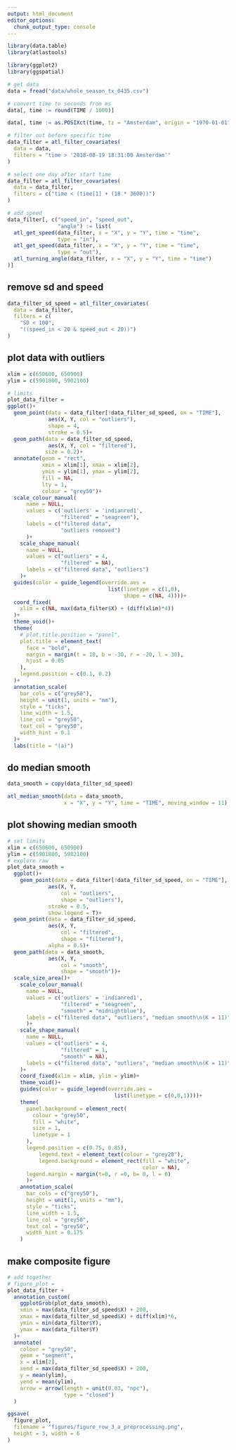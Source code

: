 ```yaml
---
output: html_document
editor_options: 
  chunk_output_type: console
---
```


```r
library(data.table)
library(atlastools)

library(ggplot2)
library(ggspatial)
```

```r
# get data
data = fread("data/whole_season_tx_0435.csv")

# convert time to seconds from ms
data[, time := round(TIME / 1000)]

data[, time := as.POSIXct(time, tz = "Amsterdam", origin = "1970-01-01")]
```

```r
# filter out before specific time
data_filter = atl_filter_covariates(
  data = data,
  filters = "time > '2018-08-19 18:31:00 Amsterdam'"
)

# select one day after start time
data_filter = atl_filter_covariates(
  data = data_filter,
  filters = c("time < (time[1] + (18 * 3600))")
)
```

```r
# add speed
data_filter[, c("speed_in", "speed_out",
                "angle") := list(
  atl_get_speed(data_filter, x = "X", y = "Y", time = "time",
                type = "in"),
  atl_get_speed(data_filter, x = "X", y = "Y", time = "time",
                type = "out"),
  atl_turning_angle(data_filter, x = "X", y = "Y", time = "time")
)]
```

## remove sd and speed

```r
data_filter_sd_speed = atl_filter_covariates(
  data = data_filter,
  filters = c(
    "SD < 100",
    "((speed_in < 20 & speed_out < 20))")
)
```

## plot data with outliers

```r
xlim = c(650600, 650900)
ylim = c(5901800, 5902100)

# limits
plot_data_filter =
ggplot()+
  geom_point(data = data_filter[!data_filter_sd_speed, on = "TIME"],
             aes(X, Y, col = "outliers"),
             shape = 4,
             stroke = 0.5)+
  geom_path(data = data_filter_sd_speed,
             aes(X, Y, col = "filtered"),
            size = 0.2)+
  annotate(geom = "rect",
           xmin = xlim[1], xmax = xlim[2],
           ymin = ylim[1], ymax = ylim[2],
           fill = NA,
           lty = 1,
           colour = "grey50")+
  scale_colour_manual(
      name = NULL, 
      values = c('outliers' = 'indianred1',
                 "filtered" = "seagreen"), 
      labels = c("filtered data", 
                 "outliers removed")
      )+
    scale_shape_manual(
      name = NULL,
      values = c("outliers" = 4,
                 "filtered" = NA),
      labels = c("filtered data", "outliers")
    )+
  guides(color = guide_legend(override.aes = 
                                list(linetype = c(1,0),
                                     shape = c(NA, 4))))+
  coord_fixed(
    xlim = c(NA, max(data_filter$X) + (diff(xlim)*4))
  )+
  theme_void()+
  theme(
    # plot.title.position = "panel",
    plot.title = element_text(
      face = "bold",
      margin = margin(t = 10, b = -30, r = -20, l = 30),
      hjust = 0.05
    ),
    legend.position = c(0.1, 0.2)
  )+
  annotation_scale(
    bar_cols = c("grey50"),
    height = unit(1, units = "mm"),
    style = "ticks",
    line_width = 1.5,
    line_col = "grey50",
    text_col = "grey50",
    width_hint = 0.1
  )+
  labs(title = "(a)")
```

## do median smooth

```r
data_smooth = copy(data_filter_sd_speed)

atl_median_smooth(data = data_smooth,
                  x = "X", y = "Y", time = "TIME", moving_window = 11)
```

## plot showing median smooth

```r
# set limits
xlim = c(650600, 650900)
ylim = c(5901800, 5902100)
# explore raw
plot_data_smooth =
  ggplot()+
    geom_point(data = data_filter[!data_filter_sd_speed, on = "TIME"],
             aes(X, Y, 
                 col = "outliers",
                 shape = "outliers"),
             stroke = 0.5,
             show.legend = T)+
  geom_point(data = data_filter_sd_speed,
             aes(X, Y,
                 col = "filtered",
                 shape = "filtered"),
             alpha = 0.5)+
  geom_path(data = data_smooth,
             aes(X, Y, 
                 col = "smooth",
                 shape = "smooth"))+
  scale_size_area()+
    scale_colour_manual(
      name = NULL, 
      values = c('outliers' = 'indianred1',
                 "filtered" = "seagreen",
                 "smooth" = "midnightblue"), 
      labels = c("filtered data", "outliers", "median smooth\n(K = 11)")
      )+
    scale_shape_manual(
      name = NULL,
      values = c("outliers" = 4,
                 "filtered" = 1,
                 "smooth" = NA),
      labels = c("filtered data", "outliers", "median smooth\n(K = 11)")
    )+
    coord_fixed(xlim = xlim, ylim = ylim)+
    theme_void()+
    guides(color = guide_legend(override.aes = 
                                  list(linetype = c(0,0,1))))+
    theme(
      panel.background = element_rect(
        colour = "grey50",
        fill = "white",
        size = 1,
        linetype = 1
      ),
      legend.position = c(0.75, 0.85),
          legend.text = element_text(colour = "grey20"),
          legend.background = element_rect(fill = "white",
                                           color = NA),
      legend.margin = margin(t=0, r =0, b= 0, l = 0)
      )+
    annotation_scale(
      bar_cols = c("grey50"),
      height = unit(1, units = "mm"),
      style = "ticks",
      line_width = 1.5,
      line_col = "grey50",
      text_col = "grey50",
      width_hint = 0.175
    )
```


## make composite figure

```r
# add together
# figure_plot =
plot_data_filter +
  annotation_custom(
    ggplotGrob(plot_data_smooth),
    xmin = max(data_filter_sd_speed$X) + 200,
    xmax = max(data_filter_sd_speed$X) + diff(xlim)*6,
    ymin = min(data_filter$Y),
    ymax = max(data_filter$Y)
  )+
  annotate(
    colour = "grey50",
    geom = "segment",
    x = xlim[2],
    xend = max(data_filter_sd_speed$X) + 200,
    y = mean(ylim),
    yend = mean(ylim),
    arrow = arrow(length = unit(0.03, "npc"),
                  type = "closed")
  )
```

```r
ggsave(
  figure_plot,
  filename = "figures/figure_row_3_a_preprocessing.png",
  height = 3, width = 6
)
```

